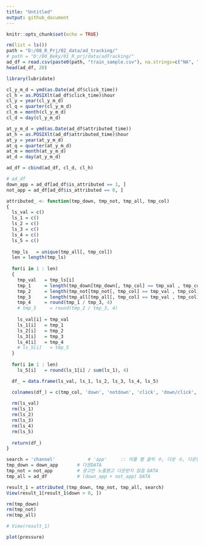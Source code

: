 ```yaml
---
title: "Untitled"
output: github_document
---
```


```r
knitr::opts_chunk$set(echo = TRUE)
```
```r
rm(list = ls())
path = "D:/08_R_Prj/02_data/ad_tracking/"
# path = "D:/00_Beky/01_R_prj/data/adTracking/"
ad_df = read.csv(paste0(path, "train_sample.csv"), na.strings=c("NA", ""), stringsAsFactors = F)
head(ad_df, 20)
```
```r
library(lubridate)

cl_y_m_d = ymd(as.Date(ad_df$click_time))
cl_h = as.POSIXlt(ad_df$click_time)$hour
cl_y = year(cl_y_m_d)
cl_q = quarter(cl_y_m_d)
cl_m = month(cl_y_m_d)
cl_d = day(cl_y_m_d)

at_y_m_d = ymd(as.Date(ad_df$attributed_time))
at_h = as.POSIXlt(ad_df$attributed_time)$hour
at_y = year(at_y_m_d)
at_q = quarter(at_y_m_d)
at_m = month(at_y_m_d)
at_d = day(at_y_m_d)

ad_df = cbind(ad_df, cl_d, cl_h)
```
```r
# ad_df
down_app = ad_df[ad_df$is_attributed == 1, ]
not_app = ad_df[ad_df$is_attributed == 0, ]
```
```r
attributed_ <- function(tmp_down, tmp_not, tmp_all, tmp_col)
{
  ls_val = c()
  ls_1 = c()
  ls_2 = c()
  ls_3 = c()
  ls_4 = c()
  ls_5 = c()
  
  tmp_ls   = unique(tmp_all[, tmp_col])
  len = length(tmp_ls)
  
  for(i in 1 : len)
  {
    tmp_val   = tmp_ls[i]
    tmp_1     = length(tmp_down[tmp_down[, tmp_col] == tmp_val , tmp_col])
    tmp_2     = length(tmp_not[tmp_not[, tmp_col] == tmp_val , tmp_col])
    tmp_3     = length(tmp_all[tmp_all[, tmp_col] == tmp_val , tmp_col])
    tmp_4     = round(tmp_1 / tmp_3, 4)
    # tmp_5     = round(tmp_2 / tmp_3, 4)
    
    ls_val[i] = tmp_val
    ls_1[i]   = tmp_1
    ls_2[i]   = tmp_2
    ls_3[i]   = tmp_3
    ls_4[i]   = tmp_4
    # ls_5[i]   = tmp_5
  }
  
  for(i in 1 : len)
    ls_5[i]   = round(ls_1[i] / sum(ls_1), 4)

  df_ = data.frame(ls_val, ls_1, ls_2, ls_3, ls_4, ls_5)

  colnames(df_) = c(tmp_col, 'down', 'notdown', 'click', 'down/click', 'down_ratio')
  
  rm(ls_val)
  rm(ls_1)
  rm(ls_2)
  rm(ls_3)
  rm(ls_4)
  rm(ls_5)
  
  return(df_)
}
```
```r
search = 'channel'            # 'app'     :: 어플 별 클릭 수, 다운 수, 다운받지 않은 수 알고싶을때.
tmp_down = down_app       # 다운DATA
tmp_not = not_app         # 광고만 노출됐고 다운받지 않음 DATA 
tmp_all = ad_df           # (down_app + not_app) DATA

result_1 = attributed_(tmp_down, tmp_not, tmp_all, search)
View(result_1[result_1$down > 0, ])

rm(tmp_down)
rm(tmp_not)
rm(tmp_all)

# View(result_1)
```

```r
plot(pressure)
```